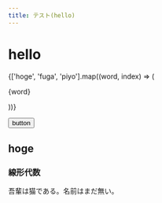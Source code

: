 ```yaml
---
title: テスト(hello)
---
```



# hello

<div>
  {['hoge', 'fuga', 'piyo'].map((word, index) => (
    <p key={index}>{word}</p>
  ))}
</div>

<Button>button</Button>
<ExternalLink url='https://github.com/siro53'>
  <FontAwesomeIcon icon={faGithub} size='2x' color='#000000' />
</ExternalLink>

## hoge

### 線形代数

吾輩は猫である。名前はまだ無い。
